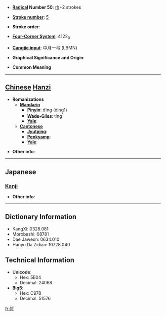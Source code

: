 * '''[[Wiktionary:Chinese radical index| Radical]] Number 50''': [[Wiktionary:Chinese radical index 巾|巾]]+2 strokes

* '''[[Wiktionary:Chinese total strokes index|Stroke number]]''': [[Wiktionary:Chinese total strokes index 5|5]]

* '''Stroke order''': 

* '''[[Wiktionary:Chinese four corner index|Four-Corner System]]''': 4122<sub>0</sub>

* '''[[Wiktionary:Chinese Cangjie index|Cangjie input]]''': 中月一弓 (LBMN)

* '''Graphical Significance and Origin''': 

* '''Common Meaning'''

----

== [[Chinese]] [[Hanzi]] ==

* '''Romanizations'''
** '''[[Mandarin]]'''
*** '''[[Pinyin]]''': dīng (ding1)
*** '''[[Wade-Giles]]''': ting<sup>1</sup>
*** '''[[Yale]]''': 
** '''[[Cantonese]]'''
*** '''[[Jyutping]]''':
*** '''[[Penkyamp]]''': 
*** '''[[Yale]]''': 

* '''Other info''': 

----

==Japanese==
===[[Kanji]]===
{{kanji|on readings=[[てい]] (tei), [[ちゃう]] (chau)|kun readings=}}

* '''Other info''':  

----

== Dictionary Information ==

* KangXi: 0328.081
* Morobashi: 08781
* Dae Jaweon: 0634.010
* Hanyu Da Zidian: 10728.040

== Technical Information ==

* '''Unicode''':
** Hex: 5E04
** Decimal: 24068
* '''Big5''':
** Hex: C978
** Decimal: 51576

[[fr:帄]]